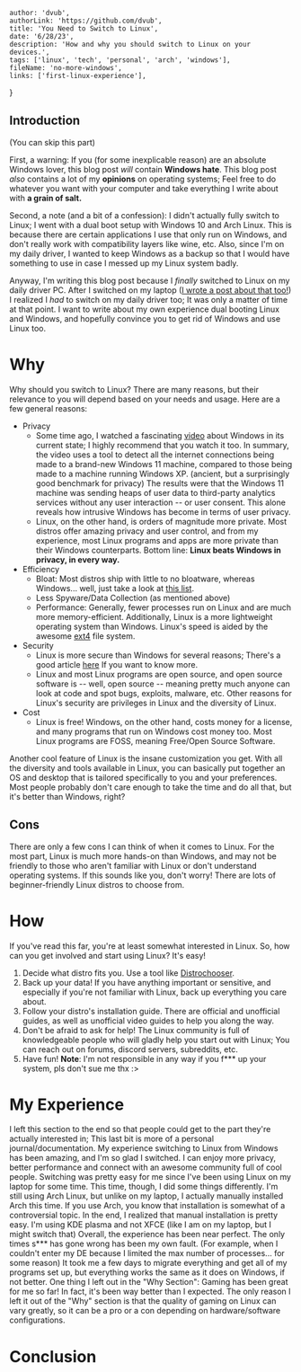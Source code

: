 
    author: 'dvub',
    authorLink: 'https://github.com/dvub',
    title: 'You Need to Switch to Linux',
    date: '6/28/23',
    description: 'How and why you should switch to Linux on your devices.',
    tags: ['linux', 'tech', 'personal', 'arch', 'windows'],
    fileName: 'no-more-windows',
    links: ['first-linux-experience'],
}

## Introduction

(You can skip this part)

First, a warning: If you (for some inexplicable reason) are an absolute Windows lover, this blog post *will* contain **Windows hate**. This blog post *also* contains a lot of my **opinions** on operating systems; Feel free to do whatever you want with your computer and take everything I write about with **a grain of salt.** 

Second, a note (and a bit of a confession): I didn't actually fully switch to Linux; I went with a dual boot setup with Windows 10 and Arch Linux. This is because there are certain applications I use that only run on Windows, and don't really work with compatibility layers like wine, etc. Also, since I'm on my daily driver, I wanted to keep Windows as a backup so that I would have something to use in case I messed up my Linux system badly. 

Anyway, I'm writing this blog post because I *finally* switched to Linux on my daily driver PC. After I switched on my laptop ([I wrote a post about that too!](/posts/first-linux-experience)) I realized I *had* to switch on my daily driver too; It was only a matter of time at that point. I want to write about my own experience dual booting Linux and Windows, and hopefully convince you to get rid of Windows and use Linux too. 

# Why

Why should you switch to Linux? There are many reasons, but their relevance to you will depend based on your needs and usage. Here are a few general reasons:
- Privacy
	- Some time ago, I watched a fascinating [video](https://www.youtube.com/watch?v=IT4vDfA_4NI) about Windows in its current state; I highly recommend that you watch it too. In summary, the video uses a tool to detect all the internet connections being made to a brand-new Windows 11 machine, compared to those being made to a machine running Windows XP. (ancient, but a surprisingly good benchmark for privacy) The results were that the Windows 11 machine was sending heaps of user data to third-party analytics services without any user interaction -- or user consent. This alone reveals how intrusive Windows has become in terms of user privacy. 
	- Linux, on the other hand, is orders of magnitude more private. Most distros offer amazing privacy and user control, and from my experience, most Linux programs and apps are more private than their Windows counterparts.  Bottom line: **Linux beats Windows in privacy, in every way.** 
- Efficiency
	- Bloat: Most distros ship with little to no bloatware, whereas Windows... well, just take a look at [this list](https://www.digitalcitizen.life/windows-10-bloatware/).
	- Less Spyware/Data Collection (as mentioned above)
	- Performance: Generally, fewer processes run on Linux and are much more memory-efficient. Additionally, Linux is a more lightweight operating system than Windows. Linux's speed is aided by the awesome [ext4](https://en.wikipedia.org/wiki/Ext4) file system.
- Security
	- Linux is more secure than Windows for several reasons; There's a good article [here](https://www.pcworld.com/article/508291/why_linux_is_more_secure_than_windows.html) If you want to know more.
	- Linux and most Linux programs are open source, and open source software is -- well, open source -- meaning pretty much anyone can look at code and spot bugs, exploits, malware, etc. Other reasons for Linux's security are privileges in Linux and the diversity of Linux.
- Cost
	- Linux is free! Windows, on the other hand, costs money for a license, and many programs that run on Windows cost money too. Most Linux programs are FOSS, meaning Free/Open Source Software. 

Another cool feature of Linux is the insane customization you get. With all the diversity and tools available in Linux, you can basically put together an OS and desktop that is tailored specifically to you and your preferences. Most people probably don't care enough to take the time and do all that, but it's better than Windows, right?

## Cons

There are only a few cons I can think of when it comes to Linux. For the most part, Linux is much more hands-on than Windows, and may not be friendly to those who aren't familiar with Linux or don't understand operating systems. If this sounds like you, don't worry! There are lots of beginner-friendly Linux distros to choose from.  

# How

If you've read this far, you're at least somewhat interested in Linux. So, how can you get involved and start using Linux? It's easy!
1. Decide what distro fits you. Use a tool like [Distrochooser](https://distrochooser.de/).
2. Back up your data! If you have anything important or sensitive, and especially if you're not familiar with Linux, back up everything you care about.
3. Follow your distro's installation guide. There are official and unofficial guides, as well as unofficial video guides to help you along the way.
4. Don't be afraid to ask for help! The Linux community is full of knowledgeable people who will gladly help you start out with Linux; You can reach out on forums, discord servers, subreddits, etc.
5. Have fun!
**Note**: I'm not responsible in any way if you f*** up your system, pls don't sue me thx :> 

# My Experience

I left this section to the end so that people could get to the part they're actually interested in; This last bit is more of a personal journal/documentation. My experience switching to Linux from Windows has been amazing, and I'm so glad I switched. I can enjoy more privacy, better performance and connect with an awesome community full of cool people. Switching was pretty easy for me since I've been using Linux on my laptop for some time. This time, though, I did some things differently. I'm still using Arch Linux, but unlike on my laptop, I actually manually installed Arch this time. If you use Arch, you know that installation is somewhat of a controversial topic. In the end, I realized that manual installation is pretty easy. I'm using KDE plasma and not XFCE (like I am on my laptop, but I might switch that) Overall, the experience has been near perfect. The only times s*** has gone wrong has been my own fault. (For example, when I couldn't enter my DE because I limited the max number of processes... for some reason) It took me a few days to migrate everything and get all of my programs set up, but everything works the same as it does on Windows, if not better. One thing I left out in the "Why Section": Gaming has been great for me so far! In fact, it's been way better than I expected. The only reason I left it out of the "Why" section is that the quality of gaming on Linux can vary greatly, so it can be a pro or a con depending on hardware/software configurations.

# Conclusion




